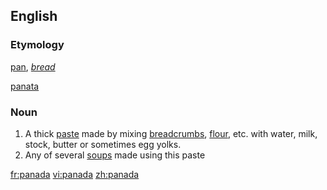 ==English==

===Etymology===
{{etyl|es}} [[pan]], ''[[bread]]''

{{etyl|it}} [[panata]]

===Noun===
{{en-noun}}

# A thick [[paste]] made by mixing [[breadcrumb]]s, [[flour]], etc. with water, milk, stock, butter or sometimes egg yolks.
# Any of several [[soup]]s made using this paste

[[fr:panada]]
[[vi:panada]]
[[zh:panada]]